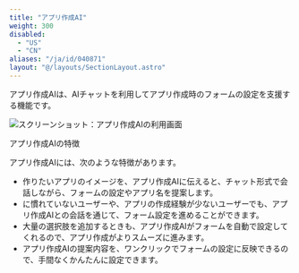 ```yaml
---
title: "アプリ作成AI"
weight: 300
disabled:
  - "US"
  - "CN"
aliases: "/ja/id/040871"
layout: "@/layouts/SectionLayout.astro"
---
```



アプリ作成AIは、AIチャットを利用してアプリ作成時のフォームの設定を支援する機能です。

<Img src="/k/img-ja/app_boost_index_01.png" alt="スクリーンショット：アプリ作成AIの利用画面" />

<Heading level={2} id="app_boost_index_10">アプリ作成AIの特徴</Heading>

アプリ作成AIには、次のような特徴があります。

* 作りたいアプリのイメージを、アプリ作成AIに伝えると、チャット形式で会話しながら、フォームの設定やアプリ名を提案します。
* <Kintone />に慣れていないユーザーや、アプリの作成経験が少ないユーザーでも、アプリ作成AIとの会話を通じて、フォーム設定を進めることができます。
* 大量の選択肢を追加するときも、アプリ作成AIがフォームを自動で設定してくれるので、アプリ作成がよりスムーズに進みます。
* アプリ作成AIの提案内容を、ワンクリックでフォームの設定に反映できるので、手間なくかんたんに設定できます。
